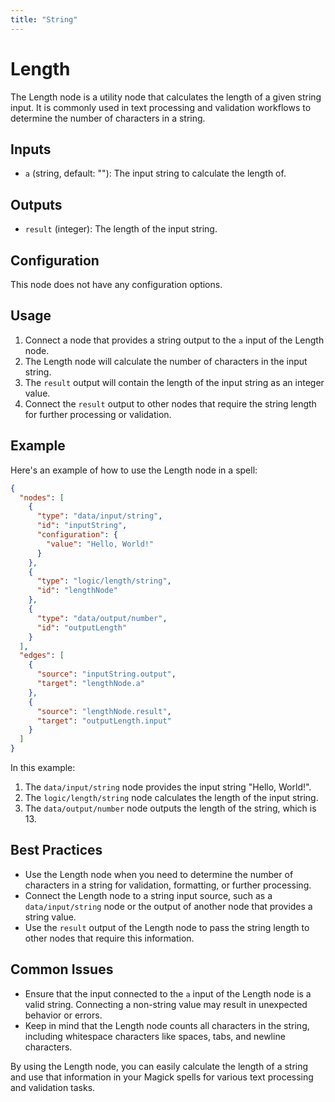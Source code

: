```yaml
---
title: "String"
---
```


# Length

The Length node is a utility node that calculates the length of a given string input. It is commonly used in text processing and validation workflows to determine the number of characters in a string.

## Inputs

- `a` (string, default: ""): The input string to calculate the length of.

## Outputs

- `result` (integer): The length of the input string.

## Configuration

This node does not have any configuration options.

## Usage

1. Connect a node that provides a string output to the `a` input of the Length node.
2. The Length node will calculate the number of characters in the input string.
3. The `result` output will contain the length of the input string as an integer value.
4. Connect the `result` output to other nodes that require the string length for further processing or validation.

## Example

Here's an example of how to use the Length node in a spell:

```json
{
  "nodes": [
    {
      "type": "data/input/string",
      "id": "inputString",
      "configuration": {
        "value": "Hello, World!"
      }
    },
    {
      "type": "logic/length/string",
      "id": "lengthNode"
    },
    {
      "type": "data/output/number",
      "id": "outputLength"
    }
  ],
  "edges": [
    {
      "source": "inputString.output",
      "target": "lengthNode.a"
    },
    {
      "source": "lengthNode.result",
      "target": "outputLength.input"
    }
  ]
}
```

In this example:
1. The `data/input/string` node provides the input string "Hello, World!".
2. The `logic/length/string` node calculates the length of the input string.
3. The `data/output/number` node outputs the length of the string, which is 13.

## Best Practices

- Use the Length node when you need to determine the number of characters in a string for validation, formatting, or further processing.
- Connect the Length node to a string input source, such as a `data/input/string` node or the output of another node that provides a string value.
- Use the `result` output of the Length node to pass the string length to other nodes that require this information.

## Common Issues

- Ensure that the input connected to the `a` input of the Length node is a valid string. Connecting a non-string value may result in unexpected behavior or errors.
- Keep in mind that the Length node counts all characters in the string, including whitespace characters like spaces, tabs, and newline characters.

By using the Length node, you can easily calculate the length of a string and use that information in your Magick spells for various text processing and validation tasks.